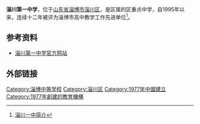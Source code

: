 {{Infobox Highschool
|校徽=
|中学名称 = 淄川第一中学
|EnglishName = Zichuan No.1 Middle School
|所在地 = [[中华人民共和国|中国]][[山东省|山东省]][[淄博市|淄博市]]
|现任校长=
|建立时间=1977
|校训=尚德 励志 明理 笃行
|校风=严谨 求实 文明 创新
|教风=博学 多思  勤奋 进取
|学风=博学 多思  勤奋 进取
|紀念日 = 
|校园=[[淄博市|淄博市]][[淄川区|淄川区]]将军路201号
|学校类型=公立
|学生数量=5500余<ref name="淄川一中简介">{{cite web| language =| publisher =淄川一中官方网站| title =淄川一中简介| url =http://www.zcdyzx.com/bencandy.php?fid=49&id=82| author =| date =2010-12-23| accessdate =2012-03-14}}{{dead link|date=2018年3月 |bot=InternetArchiveBot |fix-attempted=yes }}</ref>
|教员数量=教职员工430<ref name="淄川一中简介" />
|校园面积=7.5万平方米<ref name="淄川一中简介" />
|网站=http://www.zcdyzx.com/
}}

'''淄川第一中学'''，位于[[山东省|山东省]][[淄博市|淄博市]][[淄川区|淄川区]]，是区属的区重点中学，自1995年以来，连续十二年被评为淄博市高中教学工作先进单位<ref>[http://www.zcdyzx.com/bencandy.php?fid=49&id=82 淄川一中简介]{{dead link|date=2018年3月 |bot=InternetArchiveBot |fix-attempted=yes }}</ref>。
==参考资料==
* [https://web.archive.org/web/20110814172744/http://www.zcdyzx.com/ 淄川第一中学官方网站]
==外部链接==
{{reflist}}

[[Category:淄博中等学校|Category:淄博中等学校]]
[[Category:淄川区|Category:淄川区]]
[[Category:1977年中國建立|Category:1977年中國建立]]
[[Category:1977年創建的教育機構|Category:1977年創建的教育機構]]